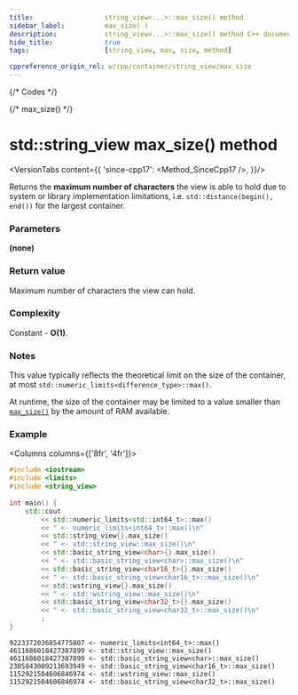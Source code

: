 ```yaml
---
title:					string_view<...>::max_size() method
sidebar_label:			max_size( )
description:			string_view<...>::max_size() method C++ documentation
hide_title:				true
tags:					[string_view, max, size, method]

cppreference_origin_rel: w/cpp/container/string_view/max_size
---
```



{/* Codes */}

{/* max_size() */}

# std::string_view max_size() method

<VersionTabs content={{
	'since-cpp17': <Method_SinceCpp17 />,
}}/>

Returns the **maximum number of characters** the view is able to hold due to system or library implementation limitations, i.e. `std::distance(begin(), end())` for the largest container.

### Parameters

**(none)**

### Return value

Maximum number of characters the view can hold.

### Complexity

Constant - **O(1)**.

### Notes

This value typically reflects the theoretical limit on the size of the container,
at most `std::numeric_limits<difference_type>::max()`.  

At runtime, the size of the container may be limited to a value smaller than [`max_size()`](#) by the amount of RAM available.

### Example

<Columns columns={['8fr', '4fr']}>
<div>

```cpp title='Main.cpp' showLineNumbers
#include <iostream>
#include <limits>
#include <string_view>
 
int main() {
    std::cout
        << std::numeric_limits<std::int64_t>::max()
        << " <- numeric_limits<int64_t>::max()\n"
        << std::string_view{}.max_size()
        << " <- std::string_view::max_size()\n"
        << std::basic_string_view<char>{}.max_size()
        << " <- std::basic_string_view<char>::max_size()\n"
        << std::basic_string_view<char16_t>{}.max_size()
        << " <- std::basic_string_view<char16_t>::max_size()\n"
        << std::wstring_view{}.max_size()
        << " <- std::wstring_view::max_size()\n"
        << std::basic_string_view<char32_t>{}.max_size()
        << " <- std::basic_string_view<char32_t>::max_size()\n"
        ;
}
```

</div>
<div>

```plaintext title="Possible output"
9223372036854775807 <- numeric_limits<int64_t>::max()
4611686018427387899 <- std::string_view::max_size()
4611686018427387899 <- std::basic_string_view<char>::max_size()
2305843009213693949 <- std::basic_string_view<char16_t>::max_size()
1152921504606846974 <- std::wstring_view::max_size()
1152921504606846974 <- std::basic_string_view<char32_t>::max_size()
```

</div>
</Columns>
